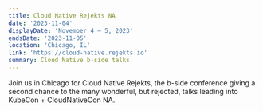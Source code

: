 ```yaml
---
title: Cloud Native Rejekts NA
date: '2023-11-04'
displayDate: 'November 4 – 5, 2023'
endsDate: '2023-11-05'
location: 'Chicago, IL'
link: 'https://cloud-native.rejekts.io'
summary: Cloud Native b-side talks
---
```


Join us in Chicago for Cloud Native Rejekts, the b-side conference giving a second chance to the many wonderful, but rejected, talks leading into KubeCon + CloudNativeCon NA.
